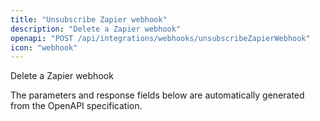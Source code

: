 ```yaml
---
title: "Unsubscribe Zapier webhook"
description: "Delete a Zapier webhook"
openapi: "POST /api/integrations/webhooks/unsubscribeZapierWebhook"
icon: "webhook"
---
```


Delete a Zapier webhook

<Note>
The parameters and response fields below are automatically generated from the OpenAPI specification.
</Note>
